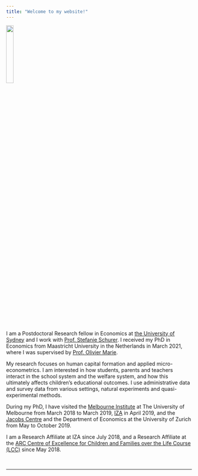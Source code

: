 ```yaml
---
title: "Welcome to my website!"
---
```


<img src="files/AdG_ID.jpg" style="width:20%">

<br>

I am a Postdoctoral Research fellow in Economics at <a href="https://www.sydney.edu.au/arts/schools/school-of-economics.html" target="_blank">the University of Sydney</a> and I work with <a href="http://www.stefanie-schurer.com" target="_blank">Prof. Stefanie Schurer</a>. I received my PhD in Economics from Maastricht University in the Netherlands in March 2021, where I was supervised by <a href="https://sites.google.com/site/oliviermarie/" target="_blank">Prof. Olivier Marie</a>.   

My research focuses on human capital formation and applied micro-econometrics. I am interested in how students, parents and teachers interact in the school system and the welfare system, and how this ultimately affects children's educational outcomes. I use administrative data and survey data from various settings, natural experiments and quasi-experimental methods.  

During my PhD, I have visited the <a href="https://melbourneinstitute.unimelb.edu.au/home#home" target="_blank">Melbourne Institute</a> at The University of Melbourne from March 2018 to March 2019, <a href="https://www.iza.org" target="_blank">IZA</a> in April 2019, and the <a href="https://www.jacobscenter.uzh.ch/en.html" target="_blank">Jacobs Centre</a> and the Department of Economics at the University of Zurich from May to October 2019.  

I am a Research Affiliate at IZA since July 2018, and a Research Affiliate at the <a href="https://www.lifecoursecentre.org.au" target="_blank">ARC Centre of Excellence for Children and Families over the Life Course (LCC)</a> since May 2018.  

<!--

### News 

- New working paper available: [On the Mechanisms of Ability Peer Effects](http://ftp.iza.org/dp13938.pdf), with <a href="https://sites.google.com/view/nsalamanca/home" target="_blank">Nicol&aacute;s Salamanca</a>.  

-->

<br>

---